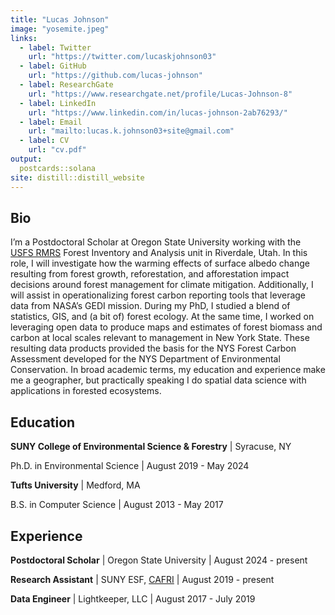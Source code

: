 ```yaml
---
title: "Lucas Johnson"
image: "yosemite.jpeg"
links:
  - label: Twitter
    url: "https://twitter.com/lucaskjohnson03"
  - label: GitHub
    url: "https://github.com/lucas-johnson"
  - label: ResearchGate
    url: "https://www.researchgate.net/profile/Lucas-Johnson-8"
  - label: LinkedIn
    url: "https://www.linkedin.com/in/lucas-johnson-2ab76293/"
  - label: Email
    url: "mailto:lucas.k.johnson03+site@gmail.com"
  - label: CV
    url: "cv.pdf"
output:
  postcards::solana
site: distill::distill_website
---
```

 
## Bio


I’m a Postdoctoral Scholar at Oregon State University working with the [USFS RMRS](https://research.fs.usda.gov/rmrs) Forest Inventory and Analysis unit in Riverdale, Utah. In this role, I will investigate how the warming effects of surface albedo change resulting from forest growth, reforestation, and afforestation impact decisions around forest management for climate mitigation. Additionally, I will assist in operationalizing forest carbon reporting tools that leverage data from NASA’s GEDI mission. During my PhD, I studied a blend of statistics, GIS, and (a bit of) forest ecology. At the same time, I worked on leveraging open data to produce maps and estimates of forest biomass and carbon at local scales relevant to management in New York State. These resulting data products provided the basis for the NYS Forest Carbon Assessment developed for the NYS Department of Environmental Conservation. In broad academic terms, my education and experience make me a geographer, but practically speaking I do spatial data science with applications in forested ecosystems.


## Education

**SUNY College of Environmental Science & Forestry** | Syracuse, NY

Ph.D. in Environmental Science | August 2019 - May 2024

**Tufts University** | Medford, MA 

B.S. in Computer Science | August 2013 - May 2017

## Experience

**Postdoctoral Scholar** | Oregon State University | August 2024 - present

**Research Assistant** | SUNY ESF, [CAFRI](http://cafri-ny.org/) | August 2019 - present

**Data Engineer** | Lightkeeper, LLC | August 2017 - July 2019
